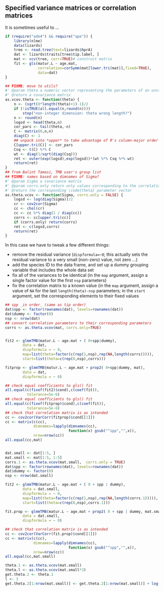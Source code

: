 ## Specified variance matrices or correlation matrices

It is sometimes useful to ...

```r
if (require("ade4") && require("ape")) {
    library(nlme)
    data(lizards)
    tree <- read.tree(text=lizards$hprA)
    dat <- lizards$traits[tree$tip.label, ]
    mat <- vcv(tree, corr=TRUE)# construct matrix
    fit <- gls(matur.L ~ age.mat,
               correlation=corSymm(mat[lower.tri(mat)],fixed=TRUE),
               data=dat)
}
```

```r
## FIXME: move to utils?
#' @param theta a numeric vector representing the parameters of an unstructured (general positive-definite) covariance matrix: the first n parameters are the log-standard deviations, the others are the components of the lower triangle (in rowwise matrix) of a Cholesky factor that determines the correlation matrix (see \url{http://kaskr.github.io/adcomp/classUNSTRUCTURED__CORR__t.html})
#' @return a covariance matrix
as.vcov.theta <- function(theta) {
    n <- (sqrt(8*length(theta)+1)-1)/2
    if (!isTRUE(all.equal(n,round(n))))
        stop("non-integer dimension: theta wrong length?")
    n <- round(n)
    logsd <- head(theta,n)
    cor_pars <- tail(theta,-n)
    C <- matrix(0,n,n)
    diag(C) <- 1
    ## unpack into *upper* to take advantage of R's column-major order
    C[upper.tri(C)] <- cor_pars
    Csq <- t(C) %*% C
    wt <- diag(1/sqrt(diag(Csq)))
    ret <- outer(exp(logsd),exp(logsd))*(wt %*% Csq %*% wt)
    return(ret)
}
## from Balint Tamasi, TMB user's group list
## FIXME: names based on dimnames of Sigma?
#' @param Sigma a covariance matrix
#' @param corrs.only return only values corresponding to the correlation matrix parameters?
#' @return the corresponding \code{theta} parameter vector
as.theta.vcov <- function(Sigma, corrs.only = FALSE) {
    logsd <- log(diag(Sigma))/2 
    cr <- cov2cor(Sigma) 
    cc <- chol(cr)
    cc <- cc %*% diag(1 / diag(cc))
    corrs <- cc[upper.tri(cc)]
    if (corrs.only) return(corrs)
    ret <- c(logsd,corrs)
    return(ret)
}
```

In this case we have to tweak a few different things:

- remove the residual variance (`dispformula=~0`; this actually sets the residual variance to a very small (non-zero) value, not zero ...)
- add the species ID to the data frame, and set up a dummy grouping variable that includes the whole data set
- fix all of the variances to be identical (in the `map` argument, assign a single factor value for the first `nsp` parameters)
- fix the correlation matrix to a known value (in the `map` argument, assign a value of `NA` for the last `length(theta)-nsp` parameters; in the `start` argument, set the corresponding elements to their fixed values

```r
## spp _in order_ (same as tip order)
dat$spp <- factor(rownames(dat), levels=rownames(dat))
dat$dummy <- factor(0)
nsp <- nrow(dat)
## convert correlation parameters to their corresponding parameters
corrs <- as.theta.vcov(mat, corrs.only=TRUE)


fit2 <- glmmTMB(matur.L ~ age.mat + ( 0+spp|dummy),
        data = dat,
        dispformula = ~ 0,
        map=list(theta=factor(c(rep(1,nsp),rep(NA,length(corrs))))),
        start=list(theta=c(rep(0,nsp),corrs)))

fitprop <- glmmTMB(matur.L ~ age.mat + prop2( 0+spp|dummy, mat),
        data = dat,
        dispformula = ~ 0)

## check equal coefficients to gls() fit
all.equal(c(fixef(fit2)$cond),c(coef(fit)),
          tolerance=5e-6)
## check equal coefficients to gls() fit
all.equal(c(fixef(fitprop)$cond),c(coef(fit)),
          tolerance=5e-6)
## check that correlation matrix is as intended
cc <- cov2cor(VarCorr(fitprop)$cond[[1]])
cc <- matrix(c(cc),
             dimnames=lapply(dimnames(cc),
                             function(x) gsub("^spp","",x)),
             nrow=nrow(cc))
all.equal(cc,mat)


dat.small <- dat[1:5, ]
mat.small <- mat[1:5, 1:5]
corrs.1 <- as.theta.vcov(mat.small,  corrs.only = TRUE)
dat$spp <- factor(rownames(dat), levels=rownames(dat))
dat$dummy <- factor(0)
nsp <- nrow(dat.small)

fit2 <- glmmTMB(matur.L ~ age.mat + ( 0 + spp | dummy),
        data = dat.small,
        dispformula = ~ 0,
        map=list(theta=factor(c(rep(1,nsp),rep(NA,length(corrs.1))))),
        start=list(theta=c(rep(0,nsp),corrs.1)))

fit.prop <- glmmTMB(matur.L ~ age.mat + prop2( 0 + spp | dummy, mat.small),
        data = dat.small,
        dispformula = ~ 0)

## check that correlation matrix is as intended
cc <- cov2cor(VarCorr(fit.prop)$cond[[1]])
cc <- matrix(c(cc),
             dimnames=lapply(dimnames(cc),
                             function(x) gsub("^spp","",x)),
             nrow=nrow(cc))
all.equal(cc,mat.small)

theta.1 <- as.theta.vcov(mat.small)
theta.l <- as.theta.vcov(mat.small*3)
get.theta.2 <- theta.1
l <- 3
get.theta.2[1:nrow(mat.small)] <- get.theta.2[1:nrow(mat.small)] + log(l)/2


```

